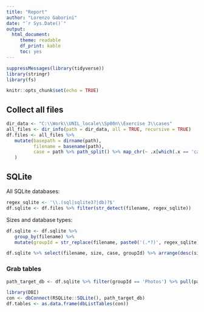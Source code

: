 ```yaml
---
title: "Report"
author: "Lorenzo Gaborini"
date: "`r Sys.Date()`"
output: 
  html_document:
     theme: readable
     df_print: kable
     toc: yes
---
```


```r

suppressMessages(library(tidyverse))
library(stringr)
library(fs)

knitr::opts_chunk$set(echo = TRUE)
```

## Collect all files

```r
dir_data <- "C:\\Work\\UNIL_locale\\Sp00n\\Exercise 3\\cases"
all_files <- dir_info(path = dir_data, all = TRUE, recursive = TRUE)
df.files <- all_files %>% 
   mutate(basepath = dirname(path), 
          filename = basename(path),
          case = path %>% path_split() %>% map_chr(~ .x[which(.x == 'cases') + 1])
   )
```

## SQLite


All SQLite databases:
```r
regex_sqlite <- '\\.(sql|sqlite3?|db)?$'
df.sqlite <- df.files %>% filter(str_detect(filename, regex_sqlite))
```

Sizes and database types:
```r
df.sqlite <- df.sqlite %>% 
   group_by(filename) %>% 
   mutate(groupId = str_replace(filename, paste0('(.*?)', regex_sqlite), '\\1'))

df.sqlite %>% select(filename, size, case, groupId) %>% arrange(desc(size), case, groupId)
```

### Grab tables

```r
path_target_db <- df.sqlite %>% filter(groupId == 'Photos') %>% pull(path) %>% .[1]

library(DBI)
con <- dbConnect(RSQLite::SQLite(), path_target_db)
df.tables <- as.data.frame(dbListTables(con))
```